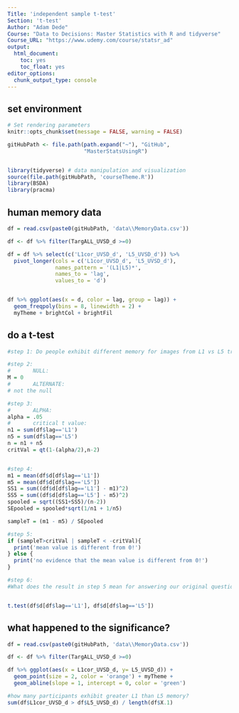 ```yaml
---
Title: 'independent sample t-test'
Section: 't-test'
Author: "Adam Dede"
Course: "Data to Decisions: Master Statistics with R and tidyverse"
Course_URL: "https://www.udemy.com/course/statsr_ad" 
output:
  html_document:
    toc: yes
    toc_float: yes
editor_options:
  chunk_output_type: console
---
```



## set environment

```r

# Set rendering parameters
knitr::opts_chunk$set(message = FALSE, warning = FALSE)

gitHubPath <- file.path(path.expand("~"), "GitHub", 
                        "MasterStatsUsingR")


library(tidyverse) # data manipulation and visualization
source(file.path(gitHubPath, 'courseTheme.R'))
library(BSDA)
library(pracma)

```

## human memory data

```r
df = read.csv(paste0(gitHubPath, 'data\\MemoryData.csv'))

df <- df %>% filter(TargALL_UVSD_d >=0)

df = df %>% select(c('L1cor_UVSD_d', 'L5_UVSD_d')) %>%
  pivot_longer(cols = c('L1cor_UVSD_d', 'L5_UVSD_d'),
               names_pattern = '(L1|L5)*',
               names_to = 'lag',
               values_to = 'd')


df %>% ggplot(aes(x = d, color = lag, group = lag)) + 
  geom_freqpoly(bins = 8, linewidth = 2) + 
  myTheme + brightCol + brightFil

```

## do a t-test 

```r



#step 1: Do people exhibit different memory for images from L1 vs L5 trials? 

#step 2: 
#       NULL: 
M = 0
#       ALTERNATE: 
# not the null 

#step 3: 
#       ALPHA:
alpha = .05
#       critical t value: 
n1 = sum(df$lag=='L1')
n5 = sum(df$lag=='L5')
n = n1 + n5
critVal = qt(1-(alpha/2),n-2)


#step 4: 
m1 = mean(df$d[df$lag=='L1'])
m5 = mean(df$d[df$lag=='L5'])
SS1 = sum((df$d[df$lag=='L1'] - m1)^2)
SS5 = sum((df$d[df$lag=='L5'] - m5)^2)
spooled = sqrt((SS1+SS5)/(n-2))
SEpooled = spooled*sqrt(1/n1 + 1/n5)

sampleT = (m1 - m5) / SEpooled

#step 5: 
if (sampleT>critVal | sampleT < -critVal){
  print('mean value is different from 0!')
} else { 
  print('no evidence that the mean value is different from 0!')
}

#step 6: 
#What does the result in step 5 mean for answering our original question? 


t.test(df$d[df$lag=='L1'], df$d[df$lag=='L5'])


```

## what happened to the significance? 

```r
df = read.csv(paste0(gitHubPath, 'data\\MemoryData.csv'))

df <- df %>% filter(TargALL_UVSD_d >=0)

df %>% ggplot(aes(x = L1cor_UVSD_d, y= L5_UVSD_d)) +
  geom_point(size = 2, color = 'orange') + myTheme +
  geom_abline(slope = 1, intercept = 0, color = 'green')

#how many participants exhibit greater L1 than L5 memory? 
sum(df$L1cor_UVSD_d > df$L5_UVSD_d) / length(df$X.1)


```
